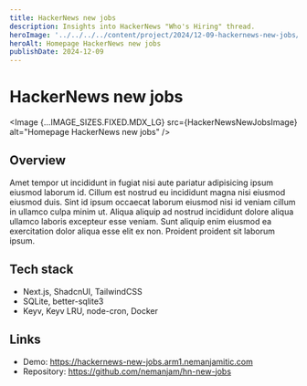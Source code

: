 ```yaml
---
title: HackerNews new jobs
description: Insights into HackerNews "Who's Hiring" thread. 
heroImage: '../../../../content/project/2024/12-09-hackernews-new-jobs/_images/hackernews-new-jobs.png'
heroAlt: Homepage HackerNews new jobs
publishDate: 2024-12-09
---
```



# HackerNews new jobs

<Image {...IMAGE_SIZES.FIXED.MDX_LG} src={HackerNewsNewJobsImage} alt="Homepage HackerNews new jobs" />

## Overview

Amet tempor ut incididunt in fugiat nisi aute pariatur adipisicing ipsum eiusmod laborum id. Cillum est nostrud eu incididunt magna nisi eiusmod eiusmod duis. Sint id ipsum occaecat laborum eiusmod nisi id veniam cillum in ullamco culpa minim ut. Aliqua aliquip ad nostrud incididunt dolore aliqua ullamco laboris excepteur esse veniam. Sunt aliquip enim eiusmod ea exercitation dolor aliqua esse elit ex non. Proident proident sit laborum ipsum.

## Tech stack

- Next.js, ShadcnUI, TailwindCSS
- SQLite, better-sqlite3
- Keyv, Keyv LRU, node-cron, Docker

## Links

- Demo: https://hackernews-new-jobs.arm1.nemanjamitic.com
- Repository: https://github.com/nemanjam/hn-new-jobs

